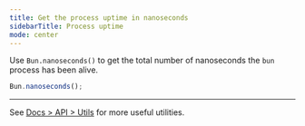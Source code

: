 ```yaml
---
title: Get the process uptime in nanoseconds
sidebarTitle: Process uptime
mode: center
---
```


Use `Bun.nanoseconds()` to get the total number of nanoseconds the `bun` process has been alive.

```ts
Bun.nanoseconds();
```

---

See [Docs > API > Utils](https://bun.com/docs/api/utils) for more useful utilities.
